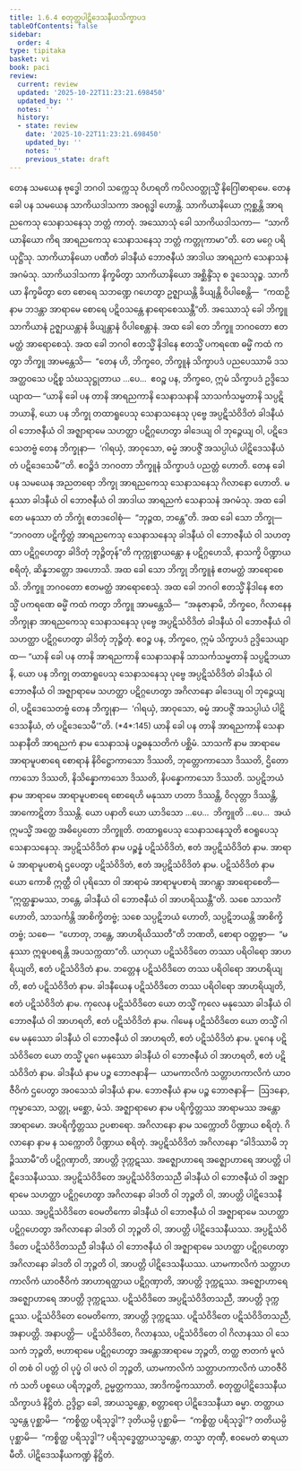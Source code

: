 ```yaml
---
title: 1.6.4 စတုတ္ထပါဋိဒေသနီယသိက္ခာပဒ
tableOfContents: false
sidebar:
  order: 4
type: tipitaka
basket: vi
book: paci
review:
  current: review
  updated: '2025-10-22T11:23:21.698450'
  updated_by: ''
  notes: ''
  history:
  - state: review
    date: '2025-10-22T11:23:21.698450'
    updated_by: ''
    notes: ''
    previous_state: draft
---
```



<ReviewStatus review={frontmatter.review} showDetails={true} />

<HypothesisAnnotation frontmatter={frontmatter} />

<DynamicBreadcrumb />

<Division number="570" book="paci" e="ch" v="2" p="235">

<Paragraph number="1656" book="paci">
တေန သမယေန ဗုဒ္ဓေါ ဘဂဝါ သက္ကေသု ဝိဟရတိ ကပိလဝတ္ထုသ္မိံ နိဂြေါဓာရာမေ. တေန ခေါ ပန သမယေန သာကိယဒါသကာ အဝရုဒ္ဓါ ဟောန္တိ. သာကိယာနိယော ဣစ္ဆန္တိ အာရညကေသု သေနာသနေသု ဘတ္တံ ကာတုံ. အဿောသုံ ခေါ သာကိယဒါသကာ—  “သာကိယာနိယော ကိရ အာရညကေသု သေနာသနေသု ဘတ္တံ ကတ္တုကာမာ”တိ. တေ မဂ္ဂေ ပရိယုဋ္ဌိံသု. သာကိယာနိယော ပဏီတံ ခါဒနီယံ ဘောဇနီယံ အာဒါယ အာရညကံ သေနာသနံ အဂမံသု. သာကိယဒါသကာ နိက္ခမိတွာ သာကိယာနိယော အစ္ဆိန္ဒိံသု စ ဒူသေသုဉ္စ. သာကိယာ နိက္ခမိတွာ တေ စောရေ သဘဏ္ဍေ ဂဟေတွာ ဥဇ္ဈာယန္တိ ခိယျန္တိ ဝိပါစေန္တိ—  “ကထဉှိ နာမ ဘဒန္တာ အာရာမေ စောရေ ပဋိဝသန္တေ နာရောစေဿန္တီ”တိ.
</Paragraph>

<Paragraph number="1657" book="paci">
အဿောသုံ ခေါ ဘိက္ခူ သာကိယာနံ ဥဇ္ဈာယန္တာနံ ခိယျန္တာနံ ဝိပါစေန္တာနံ. အထ ခေါ တေ ဘိက္ခူ ဘဂဝတော ဧတမတ္ထံ အာရောစေသုံ. အထ ခေါ ဘဂဝါ ဧတသ္မိံ နိဒါနေ ဧတသ္မိံ ပကရဏေ ဓမ္မိံ ကထံ ကတွာ ဘိက္ခူ အာမန္တေသိ—  “တေန ဟိ, ဘိက္ခဝေ, ဘိက္ခူနံ သိက္ခာပဒံ ပညပေဿာမိ ဒသ အတ္ထဝသေ ပဋိစ္စ သံဃသုဋ္ဌုတာယ …ပေ…  ဧဝဉ္စ ပန, ဘိက္ခဝေ, ဣမံ သိက္ခာပဒံ ဥဒ္ဒိသေယျာထ—
</Paragraph>

<Paragraph number="1658" book="paci">
<Emphasis>“ယာနိ ခေါ ပန တာနိ အာရညကာနိ သေနာသနာနိ သာသင်္ကသမ္မတာနိ သပ္ပဋိဘယာနိ, ယော ပန ဘိက္ခု တထာရူပေသု သေနာသနေသု ပုဗ္ဗေ အပ္ပဋိသံဝိဒိတံ ခါဒနီယံ</Emphasis> <Emphasis>ဝါ ဘောဇနီယံ ဝါ အဇ္ဈာရာမေ သဟတ္ထာ ပဋိဂ္ဂဟေတွာ ခါဒေယျ ဝါ ဘုဉ္ဇေယျ ဝါ, ပဋိဒေသေတဗ္ဗံ တေန ဘိက္ခုနာ—  ‘ဂါရယှံ, အာဝုသော, ဓမ္မံ အာပဇ္ဇိံ အသပ္ပါယံ ပါဋိဒေသနီယံ တံ ပဋိဒေသေမီ’”</Emphasis>တိ.
</Paragraph>

<Paragraph number="1659" book="paci">
ဧဝဉ္စိဒံ ဘဂဝတာ ဘိက္ခူနံ သိက္ခာပဒံ ပညတ္တံ ဟောတိ.
</Paragraph>

</Division>
<Division number="571" book="paci" e="ch" v="2" p="235">

<Paragraph number="1660" book="paci">
တေန ခေါ ပန သမယေန အညတရော ဘိက္ခု အာရညကေသု သေနာသနေသု ဂိလာနော ဟောတိ. မနုဿာ ခါဒနီယံ ဝါ ဘောဇနီယံ ဝါ အာဒါယ အာရညကံ သေနာသနံ အဂမံသု. အထ ခေါ တေ မနုဿာ တံ ဘိက္ခုံ ဧတဒဝေါစုံ—  “ဘုဉ္ဇထ, ဘန္တေ”တိ. အထ ခေါ သော ဘိက္ခု—  “ဘဂဝတာ ပဋိက္ခိတ္တံ အာရညကေသု သေနာသနေသု ခါဒနီယံ ဝါ ဘောဇနီယံ ဝါ သဟတ္ထာ ပဋိဂ္ဂဟေတွာ ခါဒိတုံ ဘုဉ္ဇိတုန်”တိ ကုက္ကုစ္စာယန္တော န ပဋိဂ္ဂဟေသိ, နာသက္ခိ ပိဏ္ဍာယ စရိတုံ, ဆိန္နဘတ္တော အဟောသိ.
</Paragraph>

<Paragraph number="1661" book="paci">
အထ ခေါ သော ဘိက္ခု ဘိက္ခူနံ ဧတမတ္ထံ အာရောစေသိ. ဘိက္ခူ ဘဂဝတော ဧတမတ္ထံ အာရောစေသုံ. အထ ခေါ ဘဂဝါ ဧတသ္မိံ နိဒါနေ ဧတသ္မိံ ပကရဏေ ဓမ္မိံ ကထံ ကတွာ ဘိက္ခူ အာမန္တေသိ—  “အနုဇာနာမိ, ဘိက္ခဝေ, ဂိလာနေန ဘိက္ခုနာ အာရညကေသု သေနာသနေသု ပုဗ္ဗေ အပ္ပဋိသံဝိဒိတံ ခါဒနီယံ ဝါ ဘောဇနီယံ ဝါ သဟတ္ထာ ပဋိဂ္ဂဟေတွာ ခါဒိတုံ ဘုဉ္ဇိတုံ. ဧဝဉ္စ ပန, ဘိက္ခဝေ, ဣမံ သိက္ခာပဒံ ဥဒ္ဒိသေယျာထ—
</Paragraph>

</Division>
<Division number="572" book="paci" e="ch" v="2" p="236">

<Paragraph number="1662" book="paci">
<Emphasis>“ယာနိ ခေါ ပန တာနိ အာရညကာနိ သေနာသနာနိ သာသင်္ကသမ္မတာနိ သပ္ပဋိဘယာနိ, ယော ပန ဘိက္ခု တထာရူပေသု သေနာသနေသု ပုဗ္ဗေ အပ္ပဋိသံဝိဒိတံ ခါဒနီယံ ဝါ ဘောဇနီယံ ဝါ အဇ္ဈာရာမေ သဟတ္ထာ ပဋိဂ္ဂဟေတွာ အဂိလာနော ခါဒေယျ ဝါ ဘုဉ္ဇေယျ ဝါ, ပဋိဒေသေတဗ္ဗံ တေန ဘိက္ခုနာ—  ‘ဂါရယှံ, အာဝုသော, ဓမ္မံ အာပဇ္ဇိံ အသပ္ပါယံ ပါဋိဒေသနီယံ, တံ ပဋိဒေသေမီ’”</Emphasis>တိ. (*4*:<Emphasis>145</Emphasis>)
</Paragraph>

</Division>
<Division number="573" book="paci" e="ch" v="2" p="236">

<Paragraph number="1663" book="paci">
<Emphasis>ယာနိ ခေါ ပန တာနိ အာရညကာနိ သေနာသနာနီ</Emphasis>တိ <Emphasis>အာရညကံ</Emphasis> နာမ <Emphasis>သေနာသနံ</Emphasis> ပဉ္စဓနုသတိကံ ပစ္ဆိမံ.
</Paragraph>

<Paragraph number="1664" book="paci">
<Emphasis>သာသင်္ကံ</Emphasis> နာမ အာရာမေ အာရာမူပစာရေ စောရာနံ နိဝိဋ္ဌောကာသော ဒိဿတိ, ဘုတ္တောကာသော ဒိဿတိ, ဌိတောကာသော ဒိဿတိ, နိသိန္နောကာသော ဒိဿတိ, နိပန္နောကာသော ဒိဿတိ.
</Paragraph>

<Paragraph number="1665" book="paci">
<Emphasis>သပ္ပဋိဘယံ</Emphasis> နာမ အာရာမေ အာရာမူပစာရေ စောရေဟိ မနုဿာ ဟတာ ဒိဿန္တိ, ဝိလုတ္တာ ဒိဿန္တိ, အာကောဋိတာ ဒိဿန္တိ.
</Paragraph>

<Paragraph number="1666" book="paci">
<Emphasis>ယော ပနာ</Emphasis>တိ ယော ယာဒိသော …ပေ…  <Emphasis>ဘိက္ခူ</Emphasis>တိ …ပေ…  အယံ ဣမသ္မိံ အတ္ထေ အဓိပ္ပေတော ဘိက္ခူတိ.
</Paragraph>

<Paragraph number="1667" book="paci">
<Emphasis>တထာရူပေသု သေနာသနေသူ</Emphasis>တိ ဧဝရူပေသု သေနာသနေသု.
</Paragraph>

<Paragraph number="1668" book="paci">
<Emphasis>အပ္ပဋိသံဝိဒိတံ</Emphasis> နာမ ပဉ္စန္နံ ပဋိသံဝိဒိတံ, ဧတံ အပ္ပဋိသံဝိဒိတံ နာမ. အာရာမံ အာရာမူပစာရံ ဌပေတွာ ပဋိသံဝိဒိတံ, ဧတံ အပ္ပဋိသံဝိဒိတံ နာမ.
</Paragraph>

<Paragraph number="1669" book="paci">
ပဋိသံဝိဒိတံ နာမ ယော ကောစိ ဣတ္ထီ ဝါ ပုရိသော ဝါ အာရာမံ အာရာမူပစာရံ အာဂန္တွာ အာရောစေတိ—  “ဣတ္ထန္နာမဿ, ဘန္တေ, ခါဒနီယံ ဝါ ဘောဇနီယံ ဝါ အာဟရိဿန္တီ”တိ. သစေ သာသင်္ကံ ဟောတိ, သာသင်္ကန္တိ အာစိက္ခိတဗ္ဗံ; သစေ သပ္ပဋိဘယံ ဟောတိ, သပ္ပဋိဘယန္တိ အာစိက္ခိတဗ္ဗံ; သစေ—  “ဟောတု, ဘန္တေ, အာဟရိယိဿတီ”တိ ဘဏတိ, စောရာ ဝတ္တဗ္ဗာ—  “မနုဿာ ဣဓူပစရန္တိ အပသက္ကထာ”တိ. ယာဂုယာ ပဋိသံဝိဒိတေ တဿာ ပရိဝါရော အာဟရိယျတိ, ဧတံ ပဋိသံဝိဒိတံ နာမ. ဘတ္တေန ပဋိသံဝိဒိတေ တဿ ပရိဝါရော အာဟရိယျတိ, ဧတံ ပဋိသံဝိဒိတံ နာမ. ခါဒနီယေန ပဋိသံဝိဒိတေ တဿ ပရိဝါရော အာဟရိယျတိ, ဧတံ ပဋိသံဝိဒိတံ နာမ. ကုလေန ပဋိသံဝိဒိတေ ယော တသ္မိံ ကုလေ မနုဿော ခါဒနီယံ ဝါ ဘောဇနီယံ ဝါ အာဟရတိ, ဧတံ ပဋိသံဝိဒိတံ နာမ. ဂါမေန ပဋိသံဝိဒိတေ ယော တသ္မိံ ဂါမေ မနုဿော ခါဒနီယံ ဝါ ဘောဇနီယံ ဝါ အာဟရတိ, ဧတံ ပဋိသံဝိဒိတံ နာမ. ပူဂေန ပဋိသံဝိဒိတေ ယော တသ္မိံ ပူဂေ မနုဿော ခါဒနီယံ ဝါ ဘောဇနီယံ ဝါ အာဟရတိ, ဧတံ ပဋိသံဝိဒိတံ နာမ.
</Paragraph>

<Paragraph number="1670" book="paci">
<Emphasis>ခါဒနီယံ</Emphasis> နာမ ပဉ္စ ဘောဇနာနိ—  ယာမကာလိကံ သတ္တာဟကာလိကံ ယာဝဇီဝိကံ ဌပေတွာ အဝသေသံ ခါဒနီယံ နာမ.
</Paragraph>

<Paragraph number="1671" book="paci">
<Emphasis>ဘောဇနီယံ</Emphasis> နာမ ပဉ္စ ဘောဇနာနိ—  ဩဒနော, ကုမ္မာသော, သတ္တု, မစ္ဆော, မံသံ.
</Paragraph>

<Paragraph number="1672" book="paci">
<Emphasis>အဇ္ဈာရာမော</Emphasis> နာမ ပရိက္ခိတ္တဿ အာရာမဿ အန္တောအာရာမော. အပရိက္ခိတ္တဿ ဥပစာရော.
</Paragraph>

<Paragraph number="1673" book="paci">
<Emphasis>အဂိလာနော</Emphasis> နာမ သက္ကောတိ ပိဏ္ဍာယ စရိတုံ.
</Paragraph>

<Paragraph number="1674" book="paci">
<Emphasis>ဂိလာနော</Emphasis> နာမ န သက္ကောတိ ပိဏ္ဍာယ စရိတုံ.
</Paragraph>

<Paragraph number="1675" book="paci">
အပ္ပဋိသံဝိဒိတံ အဂိလာနော “ခါဒိဿာမိ ဘုဉ္ဇိဿာမီ”တိ ပဋိဂ္ဂဏှာတိ, အာပတ္တိ ဒုက္ကဋဿ. အဇ္ဈောဟာရေ အဇ္ဈောဟာရေ အာပတ္တိ ပါဋိဒေသနီယဿ.
</Paragraph>

</Division>
<Division number="574" book="paci" e="ch" v="2" p="237">

<Paragraph number="1676" book="paci">
အပ္ပဋိသံဝိဒိတေ အပ္ပဋိသံဝိဒိတသညီ ခါဒနီယံ ဝါ ဘောဇနီယံ ဝါ အဇ္ဈာရာမေ သဟတ္ထာ ပဋိဂ္ဂဟေတွာ အဂိလာနော ခါဒတိ ဝါ ဘုဉ္ဇတိ ဝါ, အာပတ္တိ ပါဋိဒေသနီယဿ. အပ္ပဋိသံဝိဒိတေ ဝေမတိကော ခါဒနီယံ ဝါ ဘောဇနီယံ ဝါ အဇ္ဈာရာမေ သဟတ္ထာ ပဋိဂ္ဂဟေတွာ အဂိလာနော ခါဒတိ ဝါ ဘုဉ္ဇတိ ဝါ, အာပတ္တိ ပါဋိဒေသနီယဿ. အပ္ပဋိသံဝိဒိတေ ပဋိသံဝိဒိတသညီ ခါဒနီယံ ဝါ ဘောဇနီယံ ဝါ အဇ္ဈာရာမေ သဟတ္ထာ ပဋိဂ္ဂဟေတွာ အဂိလာနော ခါဒတိ ဝါ ဘုဉ္ဇတိ ဝါ, အာပတ္တိ ပါဋိဒေသနီယဿ.
</Paragraph>

<Paragraph number="1677" book="paci">
ယာမကာလိကံ သတ္တာဟကာလိကံ ယာဝဇီဝိကံ အာဟာရတ္ထာယ ပဋိဂ္ဂဏှာတိ, အာပတ္တိ ဒုက္ကဋဿ. အဇ္ဈောဟာရေ အဇ္ဈောဟာရေ အာပတ္တိ ဒုက္ကဋဿ. ပဋိသံဝိဒိတေ အပ္ပဋိသံဝိဒိတသညီ, အာပတ္တိ ဒုက္ကဋဿ. ပဋိသံဝိဒိတေ ဝေမတိကော, အာပတ္တိ ဒုက္ကဋဿ. ပဋိသံဝိဒိတေ ပဋိသံဝိဒိတသညီ, အနာပတ္တိ.
</Paragraph>

</Division>
<Division number="575" book="paci" e="ch" v="2" p="238">

<Paragraph number="1678" book="paci">
အနာပတ္တိ—  ပဋိသံဝိဒိတေ, ဂိလာနဿ, ပဋိသံဝိဒိတေ ဝါ ဂိလာနဿ ဝါ သေသကံ ဘုဉ္ဇတိ, ဗဟာရာမေ ပဋိဂ္ဂဟေတွာ အန္တောအာရာမေ ဘုဉ္ဇတိ, တတ္ထ ဇာတကံ မူလံ ဝါ တစံ ဝါ ပတ္တံ ဝါ ပုပ္ဖံ ဝါ ဖလံ ဝါ ဘုဉ္ဇတိ, ယာမကာလိကံ သတ္တာဟကာလိကံ ယာဝဇီဝိကံ သတိ ပစ္စယေ ပရိဘုဉ္ဇတိ, ဥမ္မတ္တကဿ, အာဒိကမ္မိကဿာတိ.

</Paragraph>
</Division>

<Paragraph number="1679" type="center" book="paci">
စတုတ္ထပါဋိဒေသနီယသိက္ခာပဒံ နိဋ္ဌိတံ.


</Paragraph>

<Paragraph number="1680" book="paci">
ဥဒ္ဒိဋ္ဌာ ခေါ, အာယသ္မန္တော, စတ္တာရော ပါဋိဒေသနီယာ ဓမ္မာ. တတ္ထာယသ္မန္တေ ပုစ္ဆာမိ—  “ကစ္စိတ္ထ ပရိသုဒ္ဓါ”? ဒုတိယမ္ပိ ပုစ္ဆာမိ—  “ကစ္စိတ္ထ ပရိသုဒ္ဓါ”? တတိယမ္ပိ ပုစ္ဆာမိ—  “ကစ္စိတ္ထ ပရိသုဒ္ဓါ”? ပရိသုဒ္ဓေတ္ထာယသ္မန္တော, တသ္မာ တုဏှီ, ဧဝမေတံ ဓာရယာမီတိ.

</Paragraph>

<Paragraph number="1681" type="center" book="paci">
ပါဋိဒေသနီယကဏ္ဍံ နိဋ္ဌိတံ.
</Paragraph>